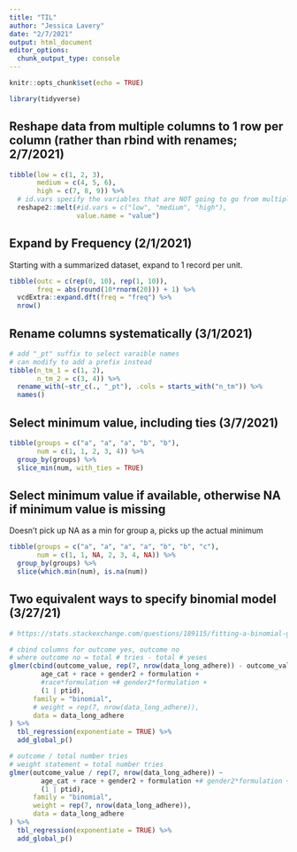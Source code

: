 ```yaml
---
title: "TIL"
author: "Jessica Lavery"
date: "2/7/2021"
output: html_document
editor_options: 
  chunk_output_type: console
---
```


```r
knitr::opts_chunk$set(echo = TRUE)

library(tidyverse)
```

## Reshape data from multiple columns to 1 row per column (rather than rbind with renames; 2/7/2021)

```r
tibble(low = c(1, 2, 3),
       medium = c(4, 5, 6),
       high = c(7, 8, 9)) %>% 
  # id.vars specify the variables that are NOT going to go from multiple columns to a long format in a single column
  reshape2::melt(#id.vars = c("low", "medium", "high"),
                 value.name = "value") 
```


## Expand by Frequency (2/1/2021)

Starting with a summarized dataset, expand to 1 record per unit. 

```r
tibble(outc = c(rep(0, 10), rep(1, 10)),
       freq = abs(round(10*rnorm(20))) + 1) %>% 
  vcdExtra::expand.dft(freq = "freq") %>% 
  nrow()
```

## Rename columns systematically (3/1/2021)

```r
# add "_pt" suffix to select varaible names
# can modify to add a prefix instead
tibble(n_tm_1 = c(1, 2),
       n_tm_2 = c(3, 4)) %>% 
  rename_with(~str_c(., "_pt"), .cols = starts_with("n_tm")) %>% 
  names()
```

## Select minimum value, including ties (3/7/2021)

```r
tibble(groups = c("a", "a", "a", "b", "b"),
       num = c(1, 1, 2, 3, 4)) %>% 
  group_by(groups) %>% 
  slice_min(num, with_ties = TRUE)
```

## Select minimum value if available, otherwise NA if minimum value is missing

Doesn't pick up NA as a min for group a, picks up the actual minimum 

```r
tibble(groups = c("a", "a", "a", "a", "b", "b", "c"),
       num = c(1, 1, NA, 2, 3, 4, NA)) %>% 
  group_by(groups) %>% 
  slice(which.min(num), is.na(num))
```

## Two equivalent ways to specify binomial model (3/27/21)

```r
# https://stats.stackexchange.com/questions/189115/fitting-a-binomial-glmm-glmer-to-a-response-variable-that-is-a-proportion-or-f

# cbind columns for outcome yes, outcome no
# where outcome no = total # tries - total # yeses
glmer(cbind(outcome_value, rep(7, nrow(data_long_adhere)) - outcome_value) ~ 
        age_cat + race + gender2 + formulation + 
        #race*formulation +# gender2*formulation +
        (1 | ptid),
      family = "binomial",
      # weight = rep(7, nrow(data_long_adhere)),
      data = data_long_adhere
) %>% 
  tbl_regression(exponentiate = TRUE) %>% 
  add_global_p()

# outcome / total number tries
# weight statement = total number tries
glmer(outcome_value / rep(7, nrow(data_long_adhere)) ~ 
        age_cat + race + gender2 + formulation +# gender2*formulation +
        (1 | ptid),
      family = "binomial",
      weight = rep(7, nrow(data_long_adhere)),
      data = data_long_adhere
) %>% 
  tbl_regression(exponentiate = TRUE) %>% 
  add_global_p()
```

